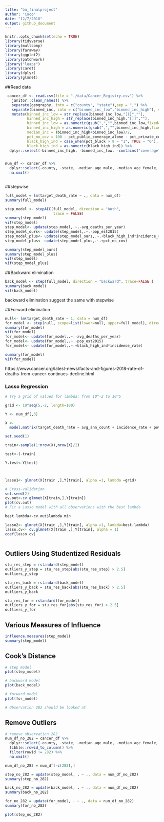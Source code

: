 ```yaml
---
title: "bm_finalproject"
author: "Coco"
date: "12/7/2018"
output: github_document
---
```


```r
knitr::opts_chunk$set(echo = TRUE)
library(tidyverse)
library(multcomp)
library(faraway) 
library(ggplot2)
library(patchwork)
library("leaps")
library(caret)
library(dplyr)
library(glmnet)
```

##Read data

```r
 cancer_df <- read.csv(file = "./data/Cancer_Registry.csv") %>% 
   janitor::clean_names() %>% 
   separate(geography, into = c("county", "state"),sep = ",") %>% 
   separate(binned_inc, into = c("binned_inc_low","binned_inc_high"), sep = ",") %>% 
   mutate(binned_inc_low = str_replace(binned_inc_low,"[(]",""),
          binned_inc_high = str_replace(binned_inc_high,"[]]",""),
          binned_inc_low = as.numeric(gsub(",","",binned_inc_low,fixed=TRUE)),
          binned_inc_high = as.numeric(gsub(",","",binned_inc_high,fixed=TRUE)),
          median_inc = (binned_inc_high+binned_inc_low)/2,
          pct_no_cov = 100 - pct_public_coverage_alone - pct_private_coverage_alone,
          black_high_ind = case_when(pct_black > 9 ~ "1", TRUE ~ "0"),
          black_high_ind = as.numeric(black_high_ind)) %>% 
  dplyr::select(-binned_inc_high, -binned_inc_low, -contains("coverage"),-pct_no_hs18_24, -pct_hs18_24, -pct_some_col18_24,-pct_hs25_over,-pct_married_households)


num_df <- cancer_df %>% 
  dplyr::select(-county, -state, -median_age_male, -median_age_female,-pct_white,-pct_black,-pct_asian,-pct_other_race) %>% 
  na.omit()
  
```




##stepwise 

```r
full_model = lm(target_death_rate ~ ., data = num_df)
summary(full_model)

step_model <- stepAIC(full_model, direction = "both", 
                      trace = FALSE)
summary(step_model)
vif(step_model)
step_model<- update(step_model,.~.-avg_deaths_per_year)
step_model_ours<- update(step_model,.~.-pop_est2015)
step_model_plus<- update(step_model_ours,.~.+black_high_ind*incidence_rate)
step_model_plus<- update(step_model_plus,.~.+pct_no_cov)
```

```r
summary(step_model_ours)
summary(step_model_plus)
vif(step_model)
vif(step_model_plus)
```

##Backward elimination 
```r

back_model <- step(full_model, direction = "backward", trace=FALSE ) 
summary(back_model)
vif(back_model)

```

backward elimination suggest the same with stepwise


##Forward elimination

```r
null<- lm(target_death_rate ~ 1, data = num_df)
for_model <- step(null, scope=list(lower=null, upper=full_model), direction="forward")
summary(for_model)
vif(for_model)
for_model<- update(for_model,.~.-avg_deaths_per_year)
for_model<- update(for_model,.~.-pop_est2015)
for_model<- update(for_model,.~.+black_high_ind*incidence_rate)

```

```r
summary(for_model)
vif(for_model)
```


https://www.cancer.org/latest-news/facts-and-figures-2018-rate-of-deaths-from-cancer-continues-decline.html

### Lasso Regression
```r
# Try a grid of values for lambda: from 10^-2 to 10^5

grid <- 10^seq(5,-2, length=100)

Y <- num_df[,3]

X <- 
  model.matrix(target_death_rate ~ avg_ann_count + incidence_rate + poverty_percent + percent_married + pct_bach_deg25_over + pct_unemployed16_over + birth_rate + black_high_ind + incidence_rate*black_high_ind , data = num_df)

set.seed(1)

train<-sample(1:nrow(X),nrow(X)/2)

test<-(-train)

Y.test<-Y[test]



lasso1<- glmnet(X[train ,],Y[train], alpha =1, lambda =grid)

# Cross-validation
set.seed(2)
cv.out<-cv.glmnet(X[train,],Y[train])
plot(cv.out)
# Fit a Lasso model with all observations with the best lambda

best.lambda<-cv.out$lambda.min

lasso2<- glmnet(X[train ,],Y[train], alpha =1, lambda=best.lambda)
lasso.cv<- cv.glmnet(X[train ,],Y[train], alpha = 1)
coef(lasso.cv)



```

## Outliers Using Studentized Residuals 
```r
stu_res_step = rstandard(step_model)
outliers_y_step = stu_res_step[abs(stu_res_step) > 2.5]
outliers_y_step

stu_res_back = rstandard(back_model)
outliers_y_back = stu_res_back[abs(stu_res_back) > 2.5]
outliers_y_back

stu_res_for = rstandard(for_model)
outliers_y_for = stu_res_for[abs(stu_res_for) > 2.5]
outliers_y_for
```

## Various Measures of Influence
```r
influence.measures(step_model)
summary(step_model)
```

## Cook's Distance 
```r
# step model
plot(step_model)

# backward model
plot(back_model)

# forward model
plot(for_model)

# Observation 282 should be looked at 
```

## Remove Outliers
```r
# remove observation 282
num_df_no_282 = cancer_df %>% 
  dplyr::select(-county, -state, -median_age_male, -median_age_female,-pct_white,-pct_black,-pct_asian,-pct_other_race) %>% 
  tibble::rowid_to_column() %>% 
  filter(rowid != 282) %>% 
  na.omit()

num_df_no_282 = num_df[-c(282),]

step_no_282 = update(step_model, . ~ ., data = num_df_no_282)
summary(step_no_282)

back_no_282 = update(back_model, . ~ ., data = num_df_no_282)
summary(back_no_282)

for_no_282 = update(for_model, . ~ ., data = num_df_no_282)
summary(for_no_282)

plot(step_no_282)
```

